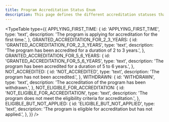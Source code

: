 ```yaml
---
title: Program Accreditation Status Enum
description: This page defines the different accreditation statuses that an academic program can have.
---
```


<TypeTable
  type={{
    APPLYING_FIRST_TIME: {
      id: 'APPLYING_FIRST_TIME',
      type: 'text',
      description: 'The program is applying for accreditation for the first time.',
    },
    GRANTED_ACCREDITATION_FOR_2_3_YEARS: {
      id: 'GRANTED_ACCREDITATION_FOR_2_3_YEARS',
      type: 'text',
      description: 'The program has been accredited for a duration of 2 to 3 years.',
    },
    GRANTED_ACCREDITATION_FOR_5_6_YEARS: {
      id: 'GRANTED_ACCREDITATION_FOR_5_6_YEARS',
      type: 'text',
      description: 'The program has been accredited for a duration of 5 to 6 years.',
    },
    NOT_ACCREDITED: {
      id: 'NOT_ACCREDITED',
      type: 'text',
      description: 'The program has not been accredited.',
    },
    WITHDRAWN: {
      id: 'WITHDRAWN',
      type: 'text',
      description: 'The accreditation of the program has been withdrawn.',
    },
    NOT_ELIGIBLE_FOR_ACCREDITATION: {
      id: 'NOT_ELIGIBLE_FOR_ACCREDITATION',
      type: 'text',
      description: 'The program does not meet the eligibility criteria for accreditation.',
    },
    ELIGIBLE_BUT_NOT_APPLIED: {
      id: 'ELIGIBLE_BUT_NOT_APPLIED',
      type: 'text',
      description: 'The program is eligible for accreditation but has not applied.',
    },
  }}
/>
